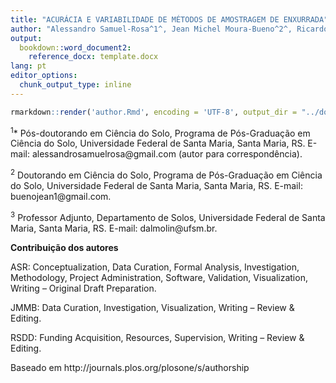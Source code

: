```yaml
---
title: "ACURÁCIA E VARIABILIDADE DE MÉTODOS DE AMOSTRAGEM DE ENXURRADA"
author: "Alessandro Samuel-Rosa^1^, Jean Michel Moura-Bueno^2^, Ricardo Simão Diniz Dalmolin^3^"
output: 
  bookdown::word_document2:
    reference_docx: template.docx
lang: pt
editor_options: 
  chunk_output_type: inline
---
```


```r
rmarkdown::render('author.Rmd', encoding = 'UTF-8', output_dir = "../docs")
```

^1^* Pós-doutorando em Ciência do Solo, Programa de Pós-Graduação em Ciência do Solo, Universidade Federal de
Santa Maria, Santa Maria, RS. E-mail: alessandrosamuelrosa@gmail.com (autor para correspondência).

^2^ Doutorando em Ciência do Solo, Programa de Pós-Graduação em Ciência do Solo, Universidade Federal de Santa 
Maria, Santa Maria, RS. E-mail: buenojean1@gmail.com.

^3^ Professor Adjunto, Departamento de Solos, Universidade Federal de Santa Maria, Santa Maria, RS. E-mail: 
dalmolin@ufsm.br.

**Contribuição dos autores**

ASR: Conceptualization, Data Curation, Formal Analysis, Investigation, Methodology, Project Administration,
Software, Validation, Visualization, Writing – Original Draft Preparation.

JMMB: Data Curation, Investigation, Visualization, Writing – Review & Editing.

RSDD: Funding Acquisition, Resources, Supervision, Writing – Review & Editing.

Baseado em http://journals.plos.org/plosone/s/authorship
